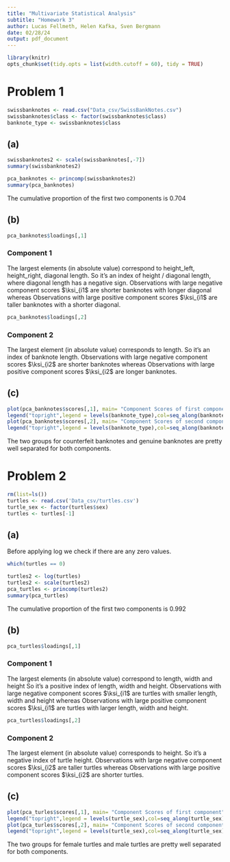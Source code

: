 ```yaml
---
title: "Multivariate Statistical Analysis"
subtitle: "Homework 3"
author: Lucas Fellmeth, Helen Kafka, Sven Bergmann
date: 02/28/24
output: pdf_document
---
```


```r
library(knitr)
opts_chunk$set(tidy.opts = list(width.cutoff = 60), tidy = TRUE)
```

# Problem 1
```r
swissbanknotes <- read.csv("Data_csv/SwissBankNotes.csv")
swissbanknotes$class <- factor(swissbanknotes$class)
banknote_type <- swissbanknotes$class
```
## (a)

```r
swissbanknotes2 <- scale(swissbanknotes[,-7])
summary(swissbanknotes2)
```
```r
pca_banknotes <- princomp(swissbanknotes2)
summary(pca_banknotes)
```

The cumulative proportion of the first two components is $0.704$



## (b)

```r
pca_banknotes$loadings[,1]
```
### Component 1

The largest elements (in absolute value) correspond to height_left, height_right, diagonal length.
So it's an index of height / diagonal length, where diagonal length has a negative sign.
Observations with large negative component scores $\ksi_{i1$ are shorter banknotes with longer diagonal whereas Observations with large positive component scores $\ksi_{i1$ are taller banknotes with a shorter diagonal.

```r
pca_banknotes$loadings[,2]
```
### Component 2

The largest element (in absolute value) corresponds to length.
So it's an index of banknote length.
Observations with large negative component scores $\ksi_{i2$ are shorter banknotes whereas Observations with large positive component scores $\ksi_{i2$ are longer banknotes.

## (c)
```r
plot(pca_banknotes$scores[,1], main= "Component Scores of first component",col=banknote_type, pch =16)
legend("topright",legend = levels(banknote_type),col=seq_along(banknote_type), pch = 16)
plot(pca_banknotes$scores[,2], main= "Component Scores of second component",col=banknote_type,pch = 16)
legend("topright",legend = levels(banknote_type),col=seq_along(banknote_type), pch = 16)
```

The two groups for counterfeit banknotes and genuine banknotes are pretty well separated for both components.

# Problem 2

```r
rm(list=ls())
turtles <- read.csv('Data_csv/turtles.csv')
turtle_sex <- factor(turtles$sex)
turtles <- turtles[-1]
```

## (a)

Before applying log we check if there are any zero values.

```r
which(turtles == 0)
```
```r
turtles2 <- log(turtles)
turtles2 <- scale(turtles2)
pca_turtles <- princomp(turtles2)
summary(pca_turtles)
```

The cumulative proportion of the first two components is $0.992$

## (b)
```r
pca_turtles$loadings[,1]
```

### Component 1

The largest elements (in absolute value) correspond to length, width and height
So it's a positive index of length, width and height.
Observations with large negative component scores $\ksi_{i1$ are turtles with smaller length, width and height whereas Observations with large positive component scores $\ksi_{i1$ are turtles with larger length, width and height.

```r
pca_turtles$loadings[,2]
```

### Component 2

The largest element (in absolute value) corresponds to height.
So it's a negative index of turtle height.
Observations with large negative component scores $\ksi_{i2$ are taller turtles whereas Observations with large positive component scores $\ksi_{i2$ are shorter turtles.


## (c)

```r
plot(pca_turles$scores[,1], main= "Component Scores of first component",col=turtle_sex, pch =16)
legend("topright",legend = levels(turtle_sex),col=seq_along(turtle_sex), pch = 16)
plot(pca_turles$scores[,2], main= "Component Scores of second component",col=turtle_sex,pch = 16)
legend("topright",legend = levels(turtle_sex),col=seq_along(turtle_sex), pch = 16)

```

The two groups for female turtles and male turtles are pretty well separated for both components.


